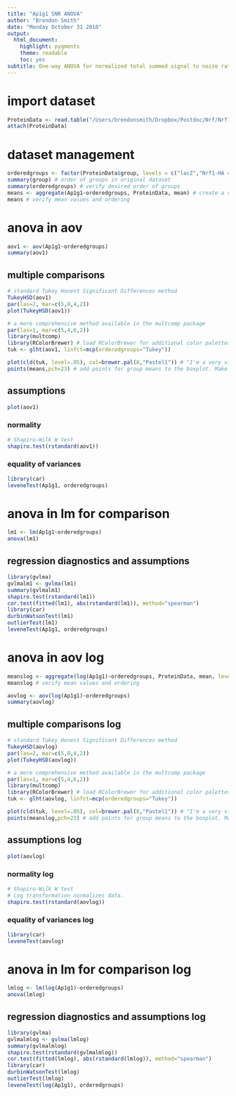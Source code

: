 ```yaml
---
title: "Ap1g1 SNR ANOVA"
author: "Brendon Smith"
date: "Monday October 31 2016"
output:
  html_document:
    highlight: pygments
    theme: readable
    toc: yes
subtitle: One-way ANOVA for normalized total summed signal to noise ratio (SNR) of Ap1g1 in the TCMP Nrf1 proteomics mouse liver AP-MS dataset from March 16, 2016.
---
```

# import dataset
```r
ProteinData <- read.table("/Users/brendonsmith/Dropbox/Postdoc/Nrf/Nrf1 proteomics/TCMP/20160316 Nrf1-HA mouse liver AP-MS/R/20160316 TCMP Nrf1-HA mouse liver other proteins.csv", header=TRUE, sep=",")
attach(ProteinData)
```
# dataset management
```r
orderedgroups <- factor(ProteinData$group, levels = c("lacZ","Nrf1-HA chow","Nrf1-HA chol","Nrf1-HA bort")) # this factor command puts the groups in my preferred order, instead of alphabetically. Note that you must refer to this specific variable to maintain the preferred order. Referring to the original variable name will revert to alphabetical order.
summary(group) # order of groups in original dataset
summary(orderedgroups) # verify desired order of groups
means <- aggregate(Ap1g1~orderedgroups, ProteinData, mean) # create a vector with the means of each group for boxplot points. It took me a long time to figure out how to get the means in the desired order. I then realized that I was using "group" to define categories in both the raw dataset and the means dataset. Changing the name of the variable containing the rearranged group names to "orderedgroups", and then referring to it later in the code, resolved this issue.
means # verify mean values and ordering
```

# anova in aov
```r
aov1 <- aov(Ap1g1~orderedgroups)
summary(aov1)
```

## multiple comparisons
```r
# standard Tukey Honest Significant Differences method
TukeyHSD(aov1)
par(las=2, mar=c(5,8,4,2))
plot(TukeyHSD(aov1))

# a more comprehensive method available in the multcomp package
par(las=1, mar=c(5,4,6,2))
library(multcomp)
library(RColorBrewer) # load RColorBrewer for additional color palettes.
tuk <- glht(aov1, linfct=mcp(orderedgroups="Tukey"))

plot(cld(tuk, level=.05), col=brewer.pal(8,"Pastel1")) # "I'm a very vivacious man... Earth tones are so passe. I'm a pastel man."
points(means,pch=23) # add points for group means to the boxplot. Make sure they are in the correct order.
```

## assumptions
```r
plot(aov1)
```

### normality
```r
# Shapiro-Wilk W test
shapiro.test(rstandard(aov1))
```

### equality of variances
```r
library(car)
leveneTest(Ap1g1, orderedgroups)
```

# anova in lm for comparison
```r
lm1 <- lm(Ap1g1~orderedgroups)
anova(lm1)
```

## regression diagnostics and assumptions
```r
library(gvlma)
gvlmalm1 <- gvlma(lm1)
summary(gvlmalm1)
shapiro.test(rstandard(lm1))
cor.test(fitted(lm1), abs(rstandard(lm1)), method="spearman")
library(car)
durbinWatsonTest(lm1)
outlierTest(lm1)
leveneTest(Ap1g1, orderedgroups)
```

# anova in aov log
```r
meanslog <- aggregate(log(Ap1g1)~orderedgroups, ProteinData, mean, levels = c("lacZ","Nrf1-HA chow","Nrf1-HA chol","Nrf1-HA bort")) # recalculate means for log transformed data
meanslog # verify mean values and ordering

aovlog <- aov(log(Ap1g1)~orderedgroups)
summary(aovlog)
```

## multiple comparisons log
```r
# standard Tukey Honest Significant Differences method
TukeyHSD(aovlog)
par(las=2, mar=c(5,8,4,2))
plot(TukeyHSD(aovlog))

# a more comprehensive method available in the multcomp package
par(las=1, mar=c(5,4,6,2))
library(multcomp)
library(RColorBrewer) # load RColorBrewer for additional color palettes.
tuk <- glht(aovlog, linfct=mcp(orderedgroups="Tukey"))

plot(cld(tuk, level=.05), col=brewer.pal(8,"Pastel1")) # "I'm a very vivacious man... Earth tones are so passe. I'm a pastel man."
points(meanslog,pch=23) # add points for group means to the boxplot. Make sure they are in the correct order.
```

## assumptions log
```r
plot(aovlog)
```

### normality log
```r
# Shapiro-Wilk W test
# Log transformation normalizes data.
shapiro.test(rstandard(aovlog))
```

### equality of variances log
```r
library(car)
leveneTest(aovlog)
```

# anova in lm for comparison log
```r
lmlog <- lm(log(Ap1g1)~orderedgroups)
anova(lmlog)
```

## regression diagnostics and assumptions log
```r
library(gvlma)
gvlmalmlog <- gvlma(lmlog)
summary(gvlmalmlog)
shapiro.test(rstandard(gvlmalmlog))
cor.test(fitted(lmlog), abs(rstandard(lmlog)), method="spearman")
library(car)
durbinWatsonTest(lmlog)
outlierTest(lmlog)
leveneTest(log(Ap1g1), orderedgroups)
```